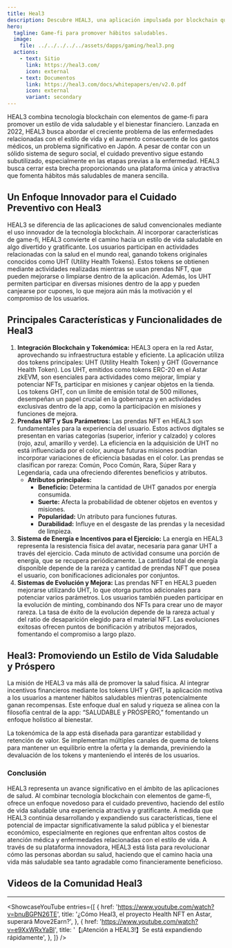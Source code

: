 ```yaml
---
title: Heal3
description: Descubre HEAL3, una aplicación impulsada por blockchain que combina elementos de game-fi para promover hábitos saludables y recompensas financieras.
hero:
  tagline: Game-fi para promover hábitos saludables.
  image: 
    file: ../../../../../assets/dapps/gaming/heal3.png
  actions:
    - text: Sitio
      link: https://heal3.com/
      icon: external
    - text: Documentos
      link: https://heal3.com/docs/whitepapers/en/v2.0.pdf
      icon: external
      variant: secondary
---
```



HEAL3 combina tecnología blockchain con elementos de game-fi para promover un estilo de vida saludable y el bienestar financiero. Lanzada en 2022, HEAL3 busca abordar el creciente problema de las enfermedades relacionadas con el estilo de vida y el aumento consecuente de los gastos médicos, un problema significativo en Japón. A pesar de contar con un sólido sistema de seguro social, el cuidado preventivo sigue estando subutilizado, especialmente en las etapas previas a la enfermedad. HEAL3 busca cerrar esta brecha proporcionando una plataforma única y atractiva que fomenta hábitos más saludables de manera sencilla.

## Un Enfoque Innovador para el Cuidado Preventivo con Heal3
HEAL3 se diferencia de las aplicaciones de salud convencionales mediante el uso innovador de la tecnología blockchain. Al incorporar características de game-fi, HEAL3 convierte el camino hacia un estilo de vida saludable en algo divertido y gratificante. Los usuarios participan en actividades relacionadas con la salud en el mundo real, ganando tokens originales conocidos como UHT (Utility Health Tokens). Estos tokens se obtienen mediante actividades realizadas mientras se usan prendas NFT, que pueden mejorarse o limpiarse dentro de la aplicación. Además, los UHT permiten participar en diversas misiones dentro de la app y pueden canjearse por cupones, lo que mejora aún más la motivación y el compromiso de los usuarios.

## Principales Características y Funcionalidades de Heal3
1. **Integración Blockchain y Tokenómica:** HEAL3 opera en la red Astar, aprovechando su infraestructura estable y eficiente. La aplicación utiliza dos tokens principales: UHT (Utility Health Token) y GHT (Governance Health Token). Los UHT, emitidos como tokens ERC-20 en el Astar zkEVM, son esenciales para actividades como mejorar, limpiar y potenciar NFTs, participar en misiones y canjear objetos en la tienda. Los tokens GHT, con un límite de emisión total de 500 millones, desempeñan un papel crucial en la gobernanza y en actividades exclusivas dentro de la app, como la participación en misiones y funciones de mejora.
2. **Prendas NFT y Sus Parámetros:** Las prendas NFT en HEAL3 son fundamentales para la experiencia del usuario. Estos activos digitales se presentan en varias categorías (superior, inferior y calzado) y colores (rojo, azul, amarillo y verde). La eficiencia en la adquisición de UHT no está influenciada por el color, aunque futuras misiones podrían incorporar variaciones de eficiencia basadas en el color. Las prendas se clasifican por rareza: Común, Poco Común, Rara, Súper Rara y Legendaria, cada una ofreciendo diferentes beneficios y atributos.
   - **Atributos principales:**
      - **Beneficio:** Determina la cantidad de UHT ganados por energía consumida.
      - **Suerte:** Afecta la probabilidad de obtener objetos en eventos y misiones.
      - **Popularidad:** Un atributo para funciones futuras.
      - **Durabilidad:** Influye en el desgaste de las prendas y la necesidad de limpieza.
3. **Sistema de Energía e Incentivos para el Ejercicio:** La energía en HEAL3 representa la resistencia física del avatar, necesaria para ganar UHT a través del ejercicio. Cada minuto de actividad consume una porción de energía, que se recupera periódicamente. La cantidad total de energía disponible depende de la rareza y cantidad de prendas NFT que posea el usuario, con bonificaciones adicionales por conjuntos.
4. **Sistemas de Evolución y Mejora:** Las prendas NFT en HEAL3 pueden mejorarse utilizando UHT, lo que otorga puntos adicionales para potenciar varios parámetros. Los usuarios también pueden participar en la evolución de minting, combinando dos NFTs para crear uno de mayor rareza. La tasa de éxito de la evolución depende de la rareza actual y del ratio de desaparición elegido para el material NFT. Las evoluciones exitosas ofrecen puntos de bonificación y atributos mejorados, fomentando el compromiso a largo plazo.

## Heal3: Promoviendo un Estilo de Vida Saludable y Próspero
La misión de HEAL3 va más allá de promover la salud física. Al integrar incentivos financieros mediante los tokens UHT y GHT, la aplicación motiva a los usuarios a mantener hábitos saludables mientras potencialmente ganan recompensas. Este enfoque dual en salud y riqueza se alinea con la filosofía central de la app: “SALUDABLE y PRÓSPERO,” fomentando un enfoque holístico al bienestar.

La tokenómica de la app está diseñada para garantizar estabilidad y retención de valor. Se implementan múltiples canales de quema de tokens para mantener un equilibrio entre la oferta y la demanda, previniendo la devaluación de los tokens y manteniendo el interés de los usuarios.

### Conclusión
HEAL3 representa un avance significativo en el ámbito de las aplicaciones de salud. Al combinar tecnología blockchain con elementos de game-fi, ofrece un enfoque novedoso para el cuidado preventivo, haciendo del estilo de vida saludable una experiencia atractiva y gratificante. A medida que HEAL3 continúa desarrollando y expandiendo sus características, tiene el potencial de impactar significativamente la salud pública y el bienestar económico, especialmente en regiones que enfrentan altos costos de atención médica y enfermedades relacionadas con el estilo de vida. A través de su plataforma innovadora, HEAL3 está lista para revolucionar cómo las personas abordan su salud, haciendo que el camino hacia una vida más saludable sea tanto agradable como financieramente beneficioso.

## Videos de la Comunidad Heal3
------------
<ShowcaseYouTube
  entries={[
    {
      href: 'https://www.youtube.com/watch?v=bnuBGPN26TE',
      title: '¿Cómo Heal3, el proyecto Health NFT en Astar, superará Move2Earn?',
    },
        {
      href: 'https://www.youtube.com/watch?v=e9XxWRxYaBI',
      title: '【¡Atención a HEAL3!】Se está expandiendo rápidamente',
    },
  ]} />
